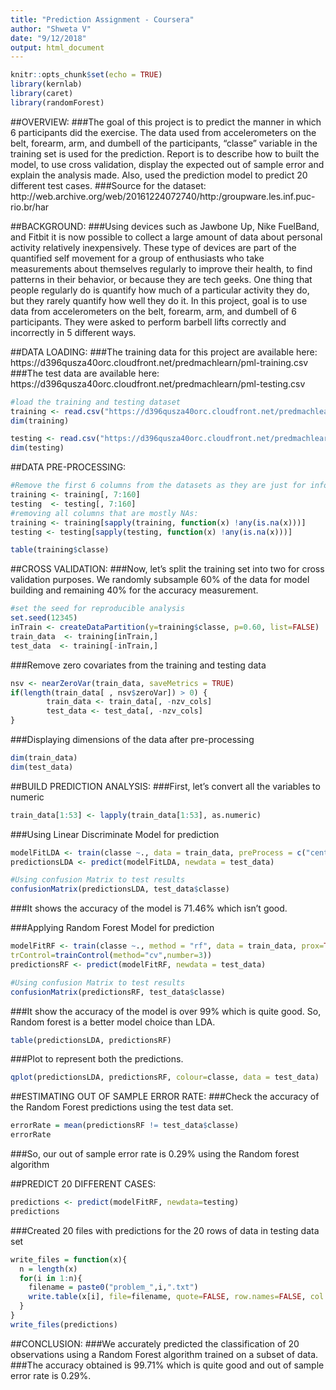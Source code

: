 ```yaml
---
title: "Prediction Assignment - Coursera"
author: "Shweta V"
date: "9/12/2018"
output: html_document
---
```


```r
knitr::opts_chunk$set(echo = TRUE)
library(kernlab)
library(caret)
library(randomForest)

```

##OVERVIEW:
###The goal of this project is to predict the manner in which 6 participants did the exercise. The data used from accelerometers on the belt, forearm, arm, and dumbell of the participants, "classe" variable in the training set is used for the prediction. Report is to describe how to built the model, to use cross validation, display the expected out of sample error and explain the analysis made. Also, used the prediction model to predict 20 different test cases.
###Source for the dataset:  http://web.archive.org/web/20161224072740/http:/groupware.les.inf.puc-rio.br/har

##BACKGROUND:
###Using devices such as Jawbone Up, Nike FuelBand, and Fitbit it is now possible to collect a large amount of data about personal activity relatively inexpensively. These type of devices are part of the quantified self movement for a group of enthusiasts who take measurements about themselves regularly to improve their health, to find patterns in their behavior, or because they are tech geeks. One thing that people regularly do is quantify how much of a particular activity they do, but they rarely quantify how well they do it. In this project, goal is to use data from accelerometers on the belt, forearm, arm, and dumbell of 6 participants. They were asked to perform barbell lifts correctly and incorrectly in 5 different ways. 

##DATA LOADING:
###The training data for this project are available here: https://d396qusza40orc.cloudfront.net/predmachlearn/pml-training.csv
###The test data are available here: https://d396qusza40orc.cloudfront.net/predmachlearn/pml-testing.csv

```r
#load the training and testing dataset
training <- read.csv("https://d396qusza40orc.cloudfront.net/predmachlearn/pml-training.csv", na.strings = c("NA", "#DIV/0!", ""))
dim(training)

testing <- read.csv("https://d396qusza40orc.cloudfront.net/predmachlearn/pml-testing.csv", na.strings = c("NA", "#DIV/0!", ""))
dim(testing)
```

##DATA PRE-PROCESSING:
```r
#Remove the first 6 columns from the datasets as they are just for information and reference purposes.
training <- training[, 7:160]
testing  <- testing[, 7:160]
#removing all columns that are mostly NAs:
training <- training[sapply(training, function(x) !any(is.na(x)))] 
testing <- testing[sapply(testing, function(x) !any(is.na(x)))] 

table(training$classe)
```

##CROSS VALIDATION:
###Now, let's split the training set into two for cross validation purposes. We randomly subsample 60% of the data for model building and remaining 40% for the accuracy measurement.

```r
#set the seed for reproducible analysis
set.seed(12345)
inTrain <- createDataPartition(y=training$classe, p=0.60, list=FALSE)
train_data  <- training[inTrain,]
test_data  <- training[-inTrain,]
```

###Remove zero covariates from the training and testing data
```r
nsv <- nearZeroVar(train_data, saveMetrics = TRUE)
if(length(train_data[ , nsv$zeroVar]) > 0) {
        train_data <- train_data[, -nzv_cols]
        test_data <- test_data[, -nzv_cols]
}
```

###Displaying dimensions of the data after pre-processing
```r
dim(train_data)
dim(test_data)
```

##BUILD PREDICTION ANALYSIS:
###First, let's convert all the variables to numeric

```r
train_data[1:53] <- lapply(train_data[1:53], as.numeric)
```

###Using Linear Discriminate Model for prediction
```r
modelFitLDA <- train(classe ~., data = train_data, preProcess = c("center", "scale"), method = "lda")
predictionsLDA <- predict(modelFitLDA, newdata = test_data)

#Using confusion Matrix to test results
confusionMatrix(predictionsLDA, test_data$classe)
```

###It shows the accuracy of the model is 71.46% which isn't good.

###Applying Random Forest Model for prediction
```r
modelFitRF <- train(classe ~., method = "rf", data = train_data, prox=TRUE,
trControl=trainControl(method="cv",number=3))
predictionsRF <- predict(modelFitRF, newdata = test_data)

#Using confusion Matrix to test results
confusionMatrix(predictionsRF, test_data$classe)
```

###It show the accuracy of the model is over 99% which is quite good. So, Random forest is a better model choice than LDA.

```r
table(predictionsLDA, predictionsRF)
```

###Plot to represent both the predictions.
```r
qplot(predictionsLDA, predictionsRF, colour=classe, data = test_data)
```

##ESTIMATING OUT OF SAMPLE ERROR RATE:
###Check the accuracy of the Random Forest predictions using the test data set.
```r
errorRate = mean(predictionsRF != test_data$classe)
errorRate
```

###So, our out of sample error rate is 0.29% using the Random forest algorithm

##PREDICT 20 DIFFERENT CASES:
```r
predictions <- predict(modelFitRF, newdata=testing)
predictions
```

###Created 20 files with predictions for the 20 rows of data in testing data set

```r
write_files = function(x){
  n = length(x)
  for(i in 1:n){
    filename = paste0("problem_",i,".txt")
    write.table(x[i], file=filename, quote=FALSE, row.names=FALSE, col.names=FALSE)
  }
}
write_files(predictions)

```

##CONCLUSION:
###We accurately predicted the classification of 20 observations using a Random Forest algorithm trained on a subset of data.
###The accuracy obtained is 99.71% which is quite good and out of sample error rate is 0.29%.



